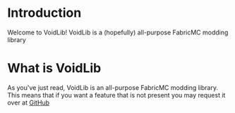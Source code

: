# Introduction
 
Welcome to VoidLib! VoidLib is a (hopefully) all-purpose FabricMC modding library

# What is VoidLib

As you've just read, VoidLib is an all-purpose FabricMC modding library.<br>
This means that if you want a feature that is not present you may request it over at [GitHub](https://github.com/TeamVoided/VoidLib)
